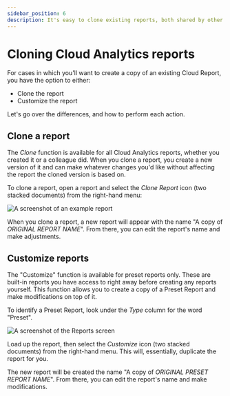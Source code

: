```yaml
---
sidebar_position: 6
description: It's easy to clone existing reports, both shared by other users or provided by DoiT International
---
```


# Cloning Cloud Analytics reports

For cases in which you'll want to create a copy of an existing Cloud Report, you have the option to either:

- Clone the report
- Customize the report

Let's go over the differences, and how to perform each action.

## Clone a report

The _Clone_ function is available for all Cloud Analytics reports, whether you created it or a colleague did. When you clone a report, you create a new version of it and can make whatever changes you'd like without affecting the report the cloned version is based on.

To clone a report, open a report and select the _Clone Report_ icon (two stacked documents) from the right-hand menu:

![A screenshot of an example report](../assets/png/cmp-example-report.png)

When you clone a report, a new report will appear with the name "A copy of _ORIGINAL REPORT NAME_". From there, you can edit the report's name and make adjustments.

## Customize reports

The "Customize" function is available for preset reports only. These are built-in reports you have access to right away before creating any reports yourself. This function allows you to create a copy of a Preset Report and make modifications on top of it.

To identify a Preset Report, look under the _Type_ column for the word "Preset".

![A screenshot of the _Reports_ screen](../assets/png/cmp-analytics-reports.png)

Load up the report, then select the _Customize_ icon (two stacked documents) from the right-hand menu. This will, essentially, duplicate the report for you.

The new report will be created the name "A copy of _ORIGINAL PRESET REPORT NAME_". From there, you can edit the report's name and make modifications.
